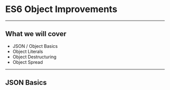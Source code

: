 # ES6 Object Improvements

---

## What we will cover

* JSON / Object Basics 
* Object Literals 
* Object Destructuring
* Object Spread

---

## JSON Basics

<!-- 
TODO
-->
